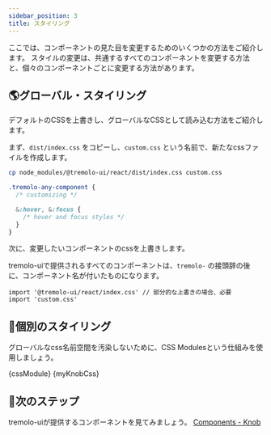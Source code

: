 ```yaml
---
sidebar_position: 3
title: スタイリング
---
```





ここでは、コンポーネントの見た目を変更するためのいくつかの方法をご紹介します。
スタイルの変更は、共通するすべてのコンポーネントを変更する方法と、個々のコンポーネントごとに変更する方法があります。


## 🌎グローバル・スタイリング

デフォルトのCSSを上書きし、グローバルなCSSとして読み込む方法をご紹介します。

まず、`dist/index.css` をコピーし、`custom.css` という名前で、新たなcssファイルを作成します。

```bash
cp node_modules/@tremolo-ui/react/dist/index.css custom.css
```

```css title="custom.css"
.tremolo-any-component {
  /* customizing */

  &:hover, &:focus {
    /* hover and focus styles */
  }
}
```

次に、変更したいコンポーネントのcssを上書きします。

tremolo-uiで提供されるすべてのコンポーネントは、`tremolo-` の接頭辞の後に、コンポーネント名が付いたものになります。

```tsx title="index.tsx"
import '@tremolo-ui/react/index.css' // 部分的な上書きの場合、必要
import 'custom.css'
```


## 🧩個別のスタイリング

グローバルなcss名前空間を汚染しないために、CSS Modulesという仕組みを使用しましょう。

<Tabs>
  <TabItem value="index.tsx" default>
    <CodeBlock
      jsx
      live
      expand
      showCode
      sourcePath="examples/tutorials/react/styling/global.tsx"
    >{cssModule}</CodeBlock>
  </TabItem>
  <TabItem value="my-knob.module.css" default>
    <CodeBlock language='css'
    >{myKnobCss}</CodeBlock>
  </TabItem>
</Tabs>


## 🧭次のステップ

tremolo-uiが提供するコンポーネントを見てみましょう。
[Components - Knob](/docs/components/knob/)

